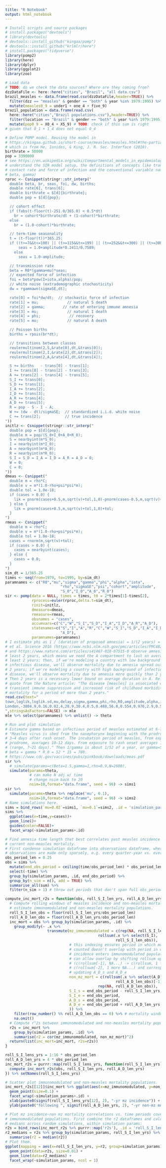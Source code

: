 ```yaml
---
title: "R Notebook"
output: html_notebook
---
```


```r
# Install scripts and source packages
# install.packages("devtools")
# library(devtools)
# devtools::install_github("kingaa/pomp")
# devtools::install_github("krlmlr/here")
# install.packages("tidyverse")
library(pomp2)
library(here)
library(dplyr)
library(ggplot2)
library(zoo)
```

```r
# Load data
# TODO: do we check the data sources? Where are they coming from?
dzzDataFile <- here::here("cities", "Brazil", "all data.csv")
brazil_measles <- data.frame(read.csv(dzzDataFile,header=TRUE)) %>%
  filter(dzz == "measles" & gender == "both" & year %in% 1979:1995) %>%
  mutate(measles0_9 = under1 + one_4 + five_9)
brazil_population = data.frame(read.csv(
  here::here("cities","Brazil populations.csv"),header=TRUE)) %>%
  filter(location == "Brazil" & gender == "both" & year %in% 1979:1995) %>%
  mutate(pop0_9 = X0_4 + X5_9) # TODO: check if this sum is right
# given that 0_1 + 1_4 does not equal 0_4
```

```r
# Define POMP model. Reusing the model in
# https://kingaa.github.io/short-course/measles/measles.html#the-partially-observed-markov-process-model,
# which is from He, Ionides, & King, J. R. Soc. Interface (2010).
birthrate = 50000
pop = 3390000
# see https://en.wikipedia.org/wiki/Compartmental_models_in_epidemiology to
# understand the SIR model setup, the definitions of concepts like transmission/
# contact rate and force of infection and the conventional variable names (e.g.
# beta, gamma)
rproc <- Csnippet(stringr::str_interp("
  double beta, br, seas, foi, dw, births;
  double rate[6], trans[6];
  double birthrate = $[d]{birthrate};
  double pop = $[d]{pop};

  // cohort effect
  if (fabs(t-floor(t)-251.0/365.0) < 0.5*dt)
    br = cohort*birthrate/dt + (1-cohort)*birthrate;
  else
    br = (1.0-cohort)*birthrate;

  // term-time seasonality
  t = (t-floor(t))*365.25;
  if ((t>=7&&t<=100) || (t>=115&&t<=199) || (t>=252&&t<=300) || (t>=308&&t<=356))
      seas = 1.0+amplitude*0.2411/0.7589;
    else
      seas = 1.0-amplitude;

  // transmission rate
  beta = R0*(gamma+mu)*seas;
  // expected force of infection
  foi = beta*pow(I+iota,alpha)/pop;
  // white noise (extrademographic stochasticity)
  dw = rgammawn(sigmaSE,dt);

  rate[0] = foi*dw/dt;  // stochastic force of infection
  rate[1] = mu;             // natural S death
  rate[2] = gamma;        // rate of entering immune amnesia
  rate[3] = mu;             // natural I death
  rate[4] = phi;             // recovery
  rate[5] = mu;             // natural A death

  // Poisson births
  births = rpois(br*dt);

  // transitions between classes
  reulermultinom(2,S,&rate[0],dt,&trans[0]);
  reulermultinom(2,I,&rate[2],dt,&trans[2]);
  reulermultinom(2,A,&rate[4],dt,&trans[4]);

  S += births   - trans[0] - trans[1];
  I += trans[0] - trans[2] - trans[3];
  A += trans[2] - trans[4] - trans[5];
  S_I += trans[0];
  S_D += trans[1];
  I_A += trans[2];
  I_D += trans[3];
  A_R += trans[4];
  A_D += trans[5];
  R = pop - S - I - A;
  W += (dw - dt)/sigmaSE;  // standardized i.i.d. white noise
  C += trans[2];           // true incidence
"))
initlz <- Csnippet(stringr::str_interp("
  double pop = $[d]{pop};
  double m = pop/(S_0+I_0+A_0+R_0);
  S = nearbyint(m*S_0);
  I = nearbyint(m*I_0);
  A = nearbyint(m*A_0);
  R = nearbyint(m*R_0);
  S_I = S_D = I_A = I_D = A_R = A_D = 0;
  W = 0;
  C = 0;
"))
dmeas <- Csnippet("
  double m = rho*C;
  double v = m*(1.0-rho+psi*psi*m);
  double tol = 1.0e-18;
  if (cases > 0.0) {
    lik = pnorm(cases+0.5,m,sqrt(v)+tol,1,0)-pnorm(cases-0.5,m,sqrt(v)+tol,1,0)+tol;
  } else {
    lik = pnorm(cases+0.5,m,sqrt(v)+tol,1,0)+tol;
  }
")
rmeas <- Csnippet("
  double m = rho*C;
  double v = m*(1.0-rho+psi*psi*m);
  double tol = 1.0e-18;
  cases = rnorm(m,sqrt(v)+tol);
  if (cases > 0.0) {
    cases = nearbyint(cases);
  } else {
    cases = 0.0;
  }
")
sim_dt = 1/365.25
times <- seq(from=1979, to=1995, by=sim_dt)
paramnames <- c("R0","mu","sigma","gamma","phi","alpha","iota",
                         "rho","sigmaSE","psi","cohort","amplitude",
                         "S_0","I_0","A_0","R_0")
sir <- pomp(data = NULL, times = times, t0 = 2*times[1]-times[2],
            rprocess=euler(rproc,delta.t=sim_dt),
            rinit=initlz,
            dmeasure=dmeas,
            rmeasure=rmeas,
            obsnames = "cases",
            accumvars=c("C","W","S_I","S_D","I_A","I_D","A_R","A_D"),
            statenames=c("S","I","A","R","C","W","S_I","S_D","I_A","I_D","A_R",
                         "A_D"),
            paramnames=paramnames)
# I estimate phi as 1 / (duration of proposed amnesia) = 1/(2 years) = 1/2. Mina
# et al. Science 2016 (https://www.ncbi.nlm.nih.gov/pmc/articles/PMC4823017/)
# and https://www.nature.com/articles/s41467-018-07515-0 observe amnesia for at
# least 2 years, which means we need the A compartment to last on average at
# least 2 years; then, if we're modeling a country with low background of
# infectious disease, we'll observe mortality due to amnesia spread out over the
# 2 years; if we're modeling a country with high background of infectious
# disease, we'll observe mortality due to amnesia more quickly than 2 years.
# Then 2 years is a necessary lower bound on average duration in A. Relevant
# quote from the Nature article: "The disease [measles] is associated with a
# transient immune suppression and increased risk of childhood morbidity and
# mortality for a period of more than 2 years."
read.csv(text="
town,loglik,loglik.sd,mu,delay,sigma,gamma,phi,rho,R0,amplitude,alpha,iota,cohort,psi,S_0,E_0,I_0,A_0,R_0,sigmaSE
London,-3804.9,0.16,0.02,4,28.9,30.4,0.5,0.488,56.8,0.554,0.976,2.9,0.557,0.116,0.0297,5.17e-05,5.14e-05,5e-05,0.97,0.0878
",stringsAsFactors=FALSE) -> mle
mle %>% select(paramnames) %>% unlist() -> theta
```

```r
# Run and plot simulation
# Estimate gamma based on infectious period of measles estimated at 6-7 days:
# "Measles virus is shed from the nasopharynx beginning with the prodrome until
# 3–4 days after rash onset. The incubation period of measles, from exposure to
# prodrome, averages 10–12 days. From exposure to rash onset averages 14 days
# (range, 7–21 days)." Then 1/gamma is about 1/52 of a year, or gamma=52.
# beta = gamma * R_0 = 52 * 15 = 780.
# https://www.cdc.gov/vaccines/pubs/pinkbook/downloads/meas.pdf
sir %>%
  # simulate(params=c(Beta=1.5,gamma=1,rho=0.9,N=2600),
  simulate(params=theta,
           # can make N adj w/ time
           # change nsim back to 20
           nsim=10,format="data.frame", seed = 96) -> sims1
sir %>%
  simulate(params=theta %>% replace('mu', 0.1),
           nsim=10,format="data.frame", seed = 96) -> sims2
# Name simulations here.
sims = bind_rows(`mu=0.02`=sims1, `mu=0.1`=sims2, .id = 'simulation_params')
sims %>%
  ggplot(aes(x=time,y=cases))+
  geom_line()+
  guides(color=FALSE)+
  facet_wrap(~simulation_params+.id)
```

```r
# Find amnesia time length that best correlates past measles incidence with
# current non-measles mortality.
# First condense simulation dataframe into observations dataframe, where
# observations are made only sparsely, e.g. every quarter-year vs. everyday.
obs_period_len = 0.25
obs = sims %>%
  mutate(end_obs_period = ceiling(time/obs_period_len) * obs_period_len) %>%
  select(-time) %>%
  group_by(simulation_params, .id, end_obs_period) %>%
  group_by(n_sim = n(), add = TRUE) %>%
  summarise_all(sum) %>%
  filter(n_sim > 1) # throw out periods that don't span full obs_period_len

compute_inc_mort_r2s = function(obs, roll_S_I_len_yrs, roll_A_D_len_yrs) {
  # Compute rolling windows of measles incidence and non-measles mortality to
  # estimate immunomodulated and non-measles mortality populations.
  roll_S_I_len_obs = floor(roll_S_I_len_yrs/obs_period_len)
  roll_A_D_len_obs = floor(roll_A_D_len_yrs/obs_period_len)
  inc_mort = obs %>% group_by(simulation_params, .id) %>%
    group_modify(~ .x %>%
                   transmute(mz_immunomodulated = c(rep(NA, roll_S_I_len_obs-1),
                                          rollsum(.x %>% select(S_I),
                                                  roll_S_I_len_obs)),
                             # this indexing ensures period in which mortality is
                             # counted doesn't overlap with period in which past
                             # incidence enters immunomodulated population; one
                             # can allow overlap by shifting rollsum up or down
                             # (c(rollsum[-1], NA...) -> c(rollsum, 1 fewer NA) ->
                             # c(rollsum[-2], 1 more NA...) and correspondingly
                             # updating A_D_s and A_D_e
                             non_mz_mort = c(rollsum(.x %>% select(A_D),
                                                  roll_A_D_len_obs)[-1],
                                          rep(NA, roll_A_D_len_obs)),
                             S_I_s = end_obs_period - roll_S_I_len_yrs,
                             S_I_e = end_obs_period,
                             A_D_s = end_obs_period,
                             A_D_e = end_obs_period + roll_A_D_len_yrs,
                             )) %>%
    filter(row_number() %% roll_A_D_len_obs == 0) %>% # mortality window
    na.omit()
  # Compute r^2s between immunomodulated and non-measles mortality populations.
  r2s = inc_mort %>%
    group_by(simulation_params, .id) %>%
    summarise(r2 = cor(mz_immunomodulated, non_mz_mort)^2)
  return(list(inc_mort=inc_mort, r2s=r2s))
}

roll_S_I_lens_yrs = 1:16 * obs_period_len
roll_A_D_len_yrs = 4 * obs_period_len
inc_mort_r2s = purrr::map(roll_S_I_lens_yrs, function(roll_S_I_len_yrs) {
  compute_inc_mort_r2s(obs, roll_S_I_len_yrs, roll_A_D_len_yrs)
}) %>% setNames(roll_S_I_lens_yrs)

# Scatter plot immunomodulated and non-measles mortality populations.
inc_mort_r2s[[12]]$inc_mort %>% ggplot(aes(x=mz_immunomodulated, y=non_mz_mort)) +
  geom_point(size=0.1) +
  facet_wrap(~simulation_params+.id) +
  xlab(paste0(signif(roll_S_I_lens_yrs[12], 2), "-yr mz incidence")) +
  ylab(paste0("following ", signif(roll_A_D_len_yrs, 2), "-yr non-mz mortality"))
```

```r
# Plot mz incidence-non mz mortality correlations vs. time periods covering
# immunomodulated populations. First combine the r2 dataframes and calculate
# medians across random simulations, within simulation params:
r2s = bind_rows(inc_mort_r2s %>% purrr::map('r2s'), .id = 'roll_S_I_len_yrs')
r2_medians = r2s %>% group_by(simulation_params, roll_S_I_len_yrs) %>%
  summarise(r2 = median(r2))
# Plot them.
ggplot(mapping = aes(x=roll_S_I_len_yrs, y=r2, group=simulation_params)) +
  geom_point(data=r2s, size=0.01) +
  geom_line(data=r2_medians) +
  facet_wrap(~simulation_params, ncol = 1)
```